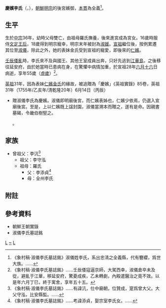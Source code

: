 '''慶嬪李氏'''（'''{{lang|ko|경빈 이씨}}'''，{{bd|1541年||1595年|}}），[[朝鮮明宗|朝鮮明宗]]的後宮嬪御，[[本貫|本貫]]為全義<ref>《象村稿·淑儀李氏墓誌銘》淑儀姓李氏，系出忠淸之全義縣，代有簪纓，爲世大族。……</ref>。
==生平==
生於[[朝鮮中宗|中宗]]36年，幼時父母雙亡，由祖母羅氏撫養，後來進宮成為宮女。16歲時服侍[[文定王后|文定王后]]，18歲得到明宗寵幸，明宗末年被封為[[淑媛|淑媛]]。[[朝鮮宣祖|宣祖]]繼位後，按例累遷其位至[[淑儀|淑儀]]，除此之外，她的表妹金氏受到宣祖的寵愛，即後來的[[仁嬪金氏|仁嬪]]。

[[壬辰倭亂|壬辰倭亂]]時，李氏來不及與國王、其他王室成員出奔，只好先逃到[[江華島|江華島]]，之後移往延安府，由於她當時已患病在身，在驚懼中病情加重，於宣祖28年[[六月十六|六月十六]]日病逝，享年55歲（[[虛歲|虛歲]]）<ref>《象村稿·淑儀李氏墓誌銘》……壬辰倭寇逼京師，大駕西幸，淑儀倉卒未及從，避亂于江華，移延安府，驚憂成疾，乙未轉劇，內殿遣醫治之竟不效。以是年六月丁巳，終于寓舍，享年五十五。</ref>。

[[朝鮮英祖|英祖]]31年，因為表妹[[仁嬪金氏|仁嬪金氏]]的緣故，被追贈為「慶嬪」<ref>《英祖實錄》85卷，英祖31年（1755年/乙亥年/清乾隆20年）6月14日（丙辰）
*贈淑儀李氏為慶嬪。淑儀即明廟後宮，而仁嬪表姊也，仁嬪少依焉，仍選入宣廟後宮。至是，上以仁嬪既上諡封園，淑儀當溯本而贈之，遂有是命。因親書墓碣，令畿伯樹竪之。</ref>。

==家族==
*曾祖父：李沆<ref>《象村稿·淑儀李氏墓誌銘》……有諱沆，仕中廟朝，位贊成，寔爲曾大父。大父守泓，比安縣監。……</ref>
**祖父：李守泓
**祖母：羅氏
***父：李添貞<ref>《象村稿·淑儀李氏墓誌銘》……考諱添貞，娶宗室李氏女。……</ref>
***母：全州李氏

== 附註 ==
{{reflist}}

== 參考資料 ==
*朝鮮王朝實錄
*淑儀李氏墓誌銘
[[Category:朝鮮王朝嬪|L]]
[[Category:李姓|~]]
[[Category:幼年失親者|L]]